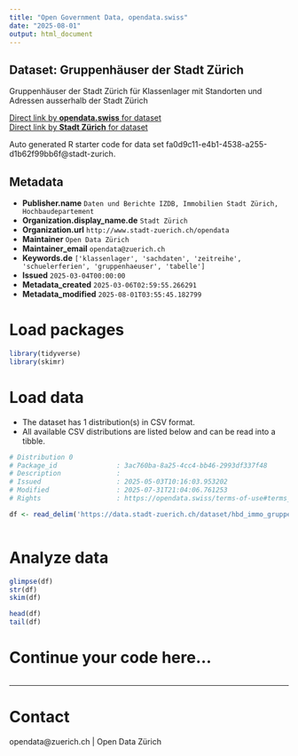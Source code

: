 ```yaml
---
title: "Open Government Data, opendata.swiss"
date: "2025-08-01"
output: html_document
---
```


## Dataset: Gruppenhäuser der Stadt Zürich

Gruppenhäuser der Stadt Zürich für Klassenlager mit Standorten und Adressen ausserhalb der Stadt Zürich

[Direct link by **opendata.swiss** for dataset](https://opendata.swiss/de/dataset/gruppenhauser-der-stadt-zurich)<br>
[Direct link by **Stadt Zürich** for dataset](https://data.stadt-zuerich.ch/dataset/hbd_immo_gruppenhaeuser)

Auto generated R starter code for data set fa0d9c11-e4b1-4538-a255-d1b62f99bb6f@stadt-zurich.

## Metadata

- **Publisher.name** `Daten und Berichte IZDB, Immobilien Stadt Zürich, Hochbaudepartement`
- **Organization.display_name.de** `Stadt Zürich`
- **Organization.url** `http://www.stadt-zuerich.ch/opendata`
- **Maintainer** `Open Data Zürich`
- **Maintainer_email** `opendata@zuerich.ch`
- **Keywords.de** `['klassenlager', 'sachdaten', 'zeitreihe', 'schuelerferien', 'gruppenhaeuser', 'tabelle']`
- **Issued** `2025-03-04T00:00:00`
- **Metadata_created** `2025-03-06T02:59:55.266291`
- **Metadata_modified** `2025-08-01T03:55:45.182799`


# Load packages

```r

library(tidyverse)
library(skimr)

```

# Load data

-   The dataset has 1 distribution(s) in CSV format.
-   All available CSV distributions are listed below and can be read into a tibble.

```r

# Distribution 0
# Package_id               : 3ac760ba-8a25-4cc4-bb46-2993df337f48
# Description              : 
# Issued                   : 2025-05-03T10:16:03.953202
# Modified                 : 2025-07-31T21:04:06.761253
# Rights                   : https://opendata.swiss/terms-of-use#terms_open

df <- read_delim('https://data.stadt-zuerich.ch/dataset/hbd_immo_gruppenhaeuser/download/hbd_immo_gruppenhaeser_standorte.csv')



```

# Analyze data

```r

glimpse(df)
str(df)
skim(df)

head(df)
tail(df)

```

# Continue your code here...

```r

```

------------------------------------------------------------------------

# Contact

opendata@zuerich.ch | Open Data Zürich
